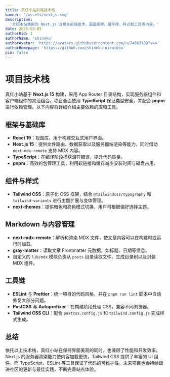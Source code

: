 ```yaml
---
title: 真红小站前端技术栈
banner: '/assets/nextjs.svg'
description:
  '介绍本站使用的 Next.js 及相关前端技术，涵盖框架、组件库、样式和工具等内容。'
date: 2025-03-05
authorUid: 1
authorName: 'shinnku'
authorAvatar: 'https://avatars.githubusercontent.com/u/74663709?v=4'
authorHomepage: 'https://github.com/shinnku-nikaidou'
pin: false
---
```


# 项目技术栈

真红小站基于 **Next.js 15** 构建，采用 App
Router 目录结构，实现服务器组件和客户端组件的灵活组合。项目全面使用
**TypeScript** 保证类型安全，并配合 **pnpm**
进行依赖管理。以下内容将详细介绍主要依赖的库和工具。

## 框架与基础库

- **React 19**：视图库，用于构建交互式用户界面。
- **Next.js 15**：提供文件路由、数据获取以及服务器端渲染等能力，同时借助
  `next-mdx-remote` 支持 MDX 内容。
- **TypeScript**：在编译阶段捕获潜在错误，提升代码质量。
- **pnpm**：高效的包管理工具，利用软链接和缓存减少安装时间与磁盘占用。

## 组件与样式

- **Tailwind CSS**：原子化 CSS 框架，结合 `@tailwindcss/typography` 和
  `tailwind-variants` 进行主题扩展与变体管理。
- **next-themes**：提供暗色和亮色模式切换，用户可根据偏好选择主题。

## Markdown 与内容管理

- **next-mdx-remote**：解析和渲染 MDX 文件，使文章内容可以在构建时或运行时加载。
- **gray-matter**：读取文章 Frontmatter 元数据，如标题、日期等信息。
- 自定义的 `lib/mdx` 模块负责从 `posts`
  目录读取文件、生成目录树以及封装 MDX 组件。

## 工具链

- **ESLint** 与 **Prettier**：统一项目的代码风格，并在 `pnpm run lint`
  脚本中自动修复大部分问题。
- **PostCSS** 与 **Autoprefixer**：在构建阶段处理 CSS，兼容不同浏览器。
- **Tailwind CSS CLI**：配合 `postcss.config.js` 和 `tailwind.config.js`
  完成样式生成。

## 总结

依托以上技术栈，真红小站在保持界面美观的同时，也兼顾了性能和开发效率。Next.js 的服务器渲染能力使内容加载更快，Tailwind
CSS 提供了丰富的 UI 组件，而 TypeScript、ESLint 等工具保证了代码的可维护性。未来项目也会持续跟进社区的更新与最佳实践，不断完善站点体验。
